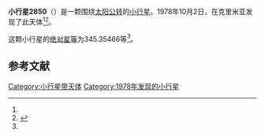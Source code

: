 {{Infobox planet
| bgcolour = #FFFFC0
| name = 2850 Mozhaiskij
| symbol = 
| image = 
| caption = 
| discovery = yes
| discovery_ref = 
| discoverer = {{link-en|柳德米拉·瓦斯列娜·朱然勒娃|Lyudmila Vasilyevna Zhuravleva}}
| discovery_site = [[克里米亚|克里米亚]] 
| discovered = 1978年10月2日
| designations = yes
| mp_name = 
| named_after = 
| alt_names = 1978 TM7/ 1934 FC / 1938 GE / 1980 CU
| mp_category = [[主带小行星|主带小行星]]
| orbit_ref = <ref name="a">[http://ssd.jpl.nasa.gov/sbdb.cgi?sstr=2850 2850 Mozhaiskij] {{Wayback|url=http://ssd.jpl.nasa.gov/sbdb.cgi?sstr=2850 |date=20200820023838 }}，小行星數據庫瀏覽器（JPL Small-Body Database Browser）－[[美国国家航空航天局|美国国家航空航天局]]喷气推进实验室</ref>
| epoch = 2456400.5 (2013年4月18日更新)
| aphelion = {{convert|2.5712353|AU|km|3|abbr=on|lk=out}}
| perihelion = {{convert|2.3266403|AU|km|3|abbr=on}}
| semimajor = {{convert|2.4489378|AU|km|3|abbr=on}}
| eccentricity = 0.049939
| period = 1399.796991 [[日|日]]<br />3.83[[儒略年|儒略年]]
| avg_speed = 
| inclination = 7.84911
| asc_node = 106.16859
| mean_anomaly = 
| arg_peri = 345.35466
| satellites = 
| physical_characteristics = yes
| dimensions = 
| mass = 
| density = 
| surface_grav = 
| escape_velocity = 
| sidereal_day = 
| axial_tilt = 
| pole_ecliptic_lat = 
| pole_ecliptic_lon = 
| albedo = 
| temperatures= 
| temp_name1 = 
| mean_temp_1 = 
| max_temp_1 = 
| temp_name2 = 
| max_temp_2 = 
| spectral_type = 
| abs_magnitude = 345.35466
}}

'''小行星2850'''（{{lang-en|2850 Mozhaiskij}}）是一颗围绕[[太阳|太阳]][[公转|公转]]的[[小行星|小行星]]。1978年10月2日，{{link-en|柳德米拉·瓦斯列娜·朱然勒娃|Lyudmila Vasilyevna Zhuravleva}}在克里米亚发现了此天体<ref name="a" /><ref>{{cite news|title=小行星列表|url=http://cfa-www.harvard.edu/iau/lists/NumberedMPs.txt|accessdate=2013-07-08|newspaper=哈佛大学|archive-date=2008-05-17|archive-url=https://web.archive.org/web/20080517010638/http://cfa-www.harvard.edu/iau/lists/NumberedMPs.txt|dead-url=no}}</ref>。

这颗小行星的[[绝对星等|绝对星等]]为345.35466等<ref name="a" />。

==参考文献==
{{reflist}}
{{Minor Planet Number|[[小行星2849|小行星2849]]|[[小行星2851|小行星2851]]}}

{{小天体}}

[[Category:小行星带天体|Category:小行星带天体]]
[[Category:1978年发现的小行星|Category:1978年发现的小行星]]

{{asteroid-stub}}